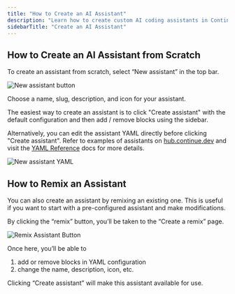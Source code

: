 ```yaml
---
title: "How to Create an AI Assistant"
description: "Learn how to create custom AI coding assistants in Continue Hub by remixing existing assistants or building new ones from scratch with reusable blocks and YAML configuration."
sidebarTitle: "Create an AI Assistant"
---
```


## How to Create an AI Assistant from Scratch

To create an assistant from scratch, select “New assistant” in the top bar.

![New assistant button](/images/hub/assistants/images/assistant-new-button-16070e2cff9ce25ec9ebfeecb0e2f2b5.png)

Choose a name, slug, description, and icon for your assistant.

The easiest way to create an assistant is to click "Create assistant" with the default configuration and then add / remove blocks using the sidebar.

Alternatively, you can edit the assistant YAML directly before clicking "Create assistant". Refer to examples of assistants on [hub.continue.dev](https://hub.continue.dev/explore/assistants) and visit the [YAML Reference](/reference#complete-yaml-config-example) docs for more details.

![New assistant YAML](/images/hub/assistants/images/assistant-create-yaml-a991e5a81506f1c3ba611a664a50734c.png)

## How to Remix an Assistant

You can also create an assistant by remixing an existing one. This is useful if you want to start with a pre-configured assistant and make modifications.

By clicking the “remix” button, you’ll be taken to the “Create a remix” page.

![Remix Assistant Button](/images/hub/assistants/images/assistant-remix-button-728ececa73983140eeab42e33cc3903b.png)

Once here, you’ll be able to

1. add or remove blocks in YAML configuration
2. change the name, description, icon, etc.

Clicking “Create assistant” will make this assistant available for use.

